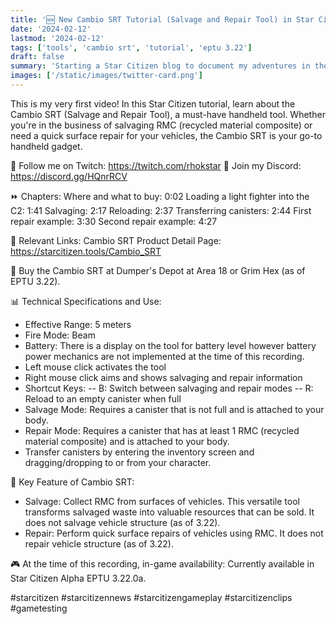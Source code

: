 ```yaml
---
title: '🆕 New Cambio SRT Tutorial (Salvage and Repair Tool) in Star Citizen EPTU 3.22'
date: '2024-02-12'
lastmod: '2024-02-12'
tags: ['tools', 'cambio srt', 'tutorial', 'eptu 3.22']
draft: false
summary: 'Starting a Star Citizen blog to document my adventures in the verse.'
images: ['/static/images/twitter-card.png']
---
```

This is my very first video! In this Star Citizen tutorial, learn about the Cambio SRT (Salvage and Repair Tool), a must-have handheld tool. Whether you're in the business of salvaging RMC (recycled material composite) or need a quick surface repair for your vehicles, the Cambio SRT is your go-to handheld gadget.

🔗 Follow me on Twitch: https://twitch.com/rhokstar
🔗 Join my Discord: https://discord.gg/HQnrRCV

⏩ Chapters:
Where and what to buy: 0:02
Loading a light fighter into the C2: 1:41
Salvaging: 2:17
Reloading: 2:37
Transferring canisters: 2:44
First repair example: 3:30
Second repair example: 4:27

🔗 Relevant Links:
Cambio SRT Product Detail Page: https://starcitizen.tools/Cambio_SRT

🛒 Buy the Cambio SRT at Dumper's Depot at Area 18 or Grim Hex (as of EPTU 3.22).

📊 Technical Specifications and Use:
- Effective Range: 5 meters
- Fire Mode: Beam
- Battery: There is a display on the tool for battery level however battery power mechanics are not implemented at the time of this recording.
- Left mouse click activates the tool
- Right mouse click aims and shows salvaging and repair information
- Shortcut Keys:
-- B: Switch between salvaging and repair modes
-- R: Reload to an empty canister when full
- Salvage Mode: Requires a canister that is not full and is attached to your body.
- Repair Mode: Requires a canister that has at least 1 RMC (recycled material composite) and is attached to your body.
- Transfer canisters by entering the inventory screen and dragging/dropping to or from your character.

🌟 Key Feature of Cambio SRT:
- Salvage: Collect RMC from surfaces of vehicles. This versatile tool transforms salvaged waste into valuable resources that can be sold. It does not salvage vehicle structure (as of 3.22).
- Repair: Perform quick surface repairs of vehicles using RMC. It does not repair vehicle structure (as of 3.22).

🎮 At the time of this recording, in-game availability: Currently available in Star Citizen Alpha EPTU 3.22.0a.

#starcitizen #starcitizennews #starcitizengameplay #starcitizenclips #gametesting